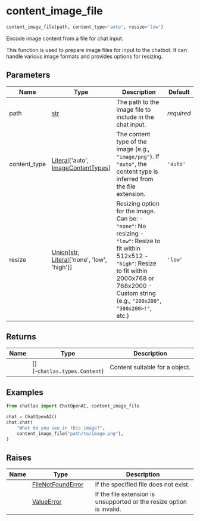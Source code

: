 # content_image_file { #chatlas.content_image_file }

```python
content_image_file(path, content_type='auto', resize='low')
```

Encode image content from a file for chat input.

This function is used to prepare image files for input to the chatbot. It
can handle various image formats and provides options for resizing.

## Parameters {.doc-section .doc-section-parameters}

| Name         | Type                                                                                                | Description                                                                                                                                                                                                                           | Default    |
|--------------|-----------------------------------------------------------------------------------------------------|---------------------------------------------------------------------------------------------------------------------------------------------------------------------------------------------------------------------------------------|------------|
| path         | [str](`str`)                                                                                        | The path to the image file to include in the chat input.                                                                                                                                                                              | _required_ |
| content_type | [Literal](`typing.Literal`)\[\'auto\', [ImageContentTypes](`chatlas._content.ImageContentTypes`)\]  | The content type of the image (e.g., `"image/png"`). If `"auto"`, the content type is inferred from the file extension.                                                                                                               | `'auto'`   |
| resize       | [Union](`typing.Union`)\[[str](`str`), [Literal](`typing.Literal`)\[\'none\', \'low\', \'high\'\]\] | Resizing option for the image. Can be:     - `"none"`: No resizing     - `"low"`: Resize to fit within 512x512     - `"high"`: Resize to fit within 2000x768 or 768x2000     - Custom string (e.g., `"200x200"`, `"300x200>!"`, etc.) | `'low'`    |

## Returns {.doc-section .doc-section-returns}

| Name   | Type                           | Description                                        |
|--------|--------------------------------|----------------------------------------------------|
|        | \[\](`~chatlas.types.Content`) | Content suitable for a [](`~chatlas.Turn`) object. |

## Examples {.doc-section .doc-section-examples}

```python
from chatlas import ChatOpenAI, content_image_file

chat = ChatOpenAI()
chat.chat(
    "What do you see in this image?",
    content_image_file("path/to/image.png"),
)
```

## Raises {.doc-section .doc-section-raises}

| Name   | Type                                     | Description                                                           |
|--------|------------------------------------------|-----------------------------------------------------------------------|
|        | [FileNotFoundError](`FileNotFoundError`) | If the specified file does not exist.                                 |
|        | [ValueError](`ValueError`)               | If the file extension is unsupported or the resize option is invalid. |